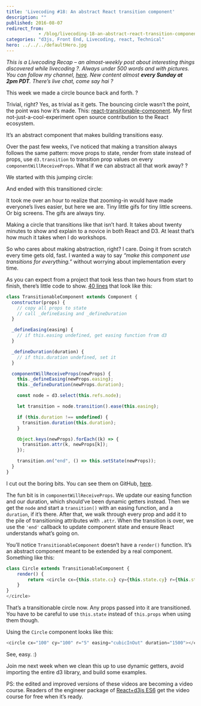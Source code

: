 ```yaml
---
title: 'Livecoding #18: An abstract React transition component'
description: ""
published: 2016-08-07
redirect_from: 
            - /blog/livecoding-18-an-abstract-react-transition-component/swizec/6906
categories: "d3js, Front End, Livecoding, react, Technical"
hero: ../../../defaultHero.jpg
---
```

_This is a Livecoding Recap – an almost-weekly post about interesting things discovered while livecoding ?. Always under 500 words and with pictures. You can follow my channel, [here](https://livecoding.tv/swizec). New content almost **every Sunday at 2pm PDT**. There’s live chat, come say hai ?_

This week we made a circle bounce back and forth. ?

Trivial, right? Yes, as trivial as it gets. The bouncing circle wasn’t the point, the point was how it’s made. This: [react-transitionable-component](https://github.com/Swizec/react-transitionable-component). My first not-just-a-cool-experiment open source contribution to the React ecosystem.

It’s an abstract component that makes building transitions easy.

Over the past few weeks, I’ve noticed that making a transition always follows the same pattern: move props to state, render from state instead of props, use `d3.transition` to transition prop values on every `componentWillReceiveProps`. What if we can abstract all that work away? ?

We started with this jumping circle:

> [](//imgur.com/sFBlt)

And ended with this transitioned circle:

> [](//imgur.com/Z256F)

It took me over an hour to realize that zooming-in would have made everyone’s lives easier, but here we are. Tiny little gifs for tiny little screens. Or big screens. The gifs are always tiny.

Making a circle that transitions like that isn’t hard. It takes about twenty minutes to show and explain to a novice in both React and D3. At least that’s how much it takes when I do workshops.

So who cares about making abstraction, right? I care. Doing it from scratch every time gets old, fast. I wanted a way to say _“make this component use transitions for everything.”_ without worrying about implementation every time.

As you can expect from a project that took less than two hours from start to finish, there’s little code to show. [40 lines](https://github.com/Swizec/react-transitionable-component/blob/master/src/TransitionableComponent.js) that look like this:

```javascript
class TransitionableComponent extends Component {
  constructor(props) {
    // copy all props to state
    // call _defineEasing and _defineDuration
  }

  _defineEasing(easing) {
    // if this.easing undefined, get easing function from d3
  }

  _defineDuration(duration) {
    // if this.duration undefined, set it
  }

  componentWillReceiveProps(newProps) {
    this._defineEasing(newProps.easing);
    this._defineDuration(newProps.duration);

    const node = d3.select(this.refs.node);

    let transition = node.transition().ease(this.easing);

    if (this.duration !== undefined) {
      transition.duration(this.duration);
    }

    Object.keys(newProps).forEach((k) => {
      transition.attr(k, newProps[k]);
    });

    transition.on("end", () => this.setState(newProps));
  }
}
```

I cut out the boring bits. You can see them on GitHub, [here](https://github.com/Swizec/react-transitionable-component/blob/master/src/TransitionableComponent.js).

The fun bit is in `componentWillReceiveProps`. We update our easing function and our duration, which should’ve been dynamic getters instead. Then we get the `node` and start a `transition()` with an easing function, and a `duration`, if it’s there. After that, we walk through every prop and add it to the pile of transitioning attributes with `.attr`. When the transition is over, we use the `'end'` callback to update component state and ensure React understands what’s going on.

You’ll notice `TransitionableComponent` doesn’t have a `render()` function. It’s an abstract component meant to be extended by a real component. Something like this:

```javascript
class Circle extends TransitionableComponent {
    render() {
        return <circle cx={this.state.cx} cy={this.state.cy} r={this.state.r}>
    }
}
</circle>
```

That’s a transitionable circle now. Any props passed into it are transitioned. You have to be careful to use `this.state` instead of `this.props` when using them though.

Using the `Circle` component looks like this:

```javascript
<circle cx="100" cy="100" r="5" easing="cubicInOut" duration="1500"></circle>
```

See, easy. :)

Join me next week when we clean this up to use dynamic getters, avoid importing the entire d3 library, and build some examples.

PS: the edited and improved versions of these videos are becoming a video course. Readers of the engineer package of [React+d3js ES6](http://swizec.com/reactd3js/) get the video course for free when it’s ready.
